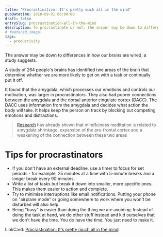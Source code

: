 ```yaml
---
title: "Procrastination: It's pretty much all in the mind"
pubDatetime: 2018-09-01 00:00:00
draft: false
entrySlug: procrastination-all-in-the-mind
description: To procrastinate or not, the answer may be down to differences in how our brains are wired, a study suggests.
# featured_image:
tags:
  - productivity
---
```



<LinkCard
  type="Source"
  url="https://www.bbc.com/news/health-45295392/"
  title="Procrastination: It's pretty much all in the mind"
  domain="bbc.com"
/>

The answer may be down to differences in how our brains are wired, a study suggests.

A study of 264 people's brains has identified two areas of the brain that determine whether we are more likely to get on with a task or continually put it off.

It found that the amygdala, which processes our emotions and controls our motivation, was larger in procrastinators. They also had poorer connections between the amygdala and the dorsal anterior cingulate cortex (DACC). The DACC uses information from the amygdala and decides what action the body will take. It helps keep the person on track by blocking out competing emotions and distractions.

> [Research](http://journals.plos.org/plosone/article?id=10.1371/journal.pone.0064574) has already shown that mindfulness meditation is related to amygdala shrinkage, expansion of the pre-frontal cortex and a weakening of the connection between these two areas

# Tips for procrastinators

- If you don't have an external deadline, use a timer to focus for set periods - for example, 25 minutes at a time with 5-minute breaks and a longer break every 90 minutes.
- Write a list of tasks but break it down into smaller, more specific ones. This makes them easier to action and complete.
- Try to minimise interruptions like email notifications. Putting your phone on "airplane mode" or going somewhere to work where you won't be disturbed will also help.
- Being "busy" is easier than doing the thing we are avoiding. Instead of doing the task at hand, we do other stuff instead and kid ourselves that we don't have the time. You do have the time. You just need to make it.

LinkCard: [Procrastination: It's pretty much all in the mind](https://www.bbc.com/news/health-45295392/)
